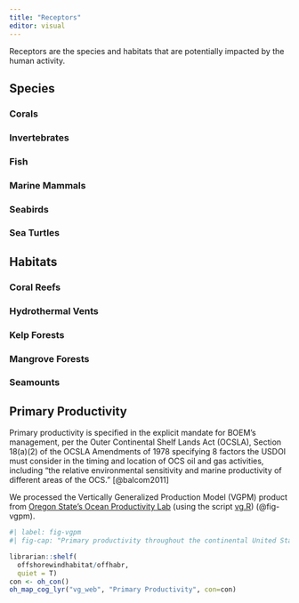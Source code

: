 ```yaml
---
title: "Receptors"
editor: visual
---
```


Receptors are the species and habitats that are potentially impacted by the human activity.

## Species

### Corals

### Invertebrates

### Fish

### Marine Mammals

### Seabirds

### Sea Turtles

## Habitats

### Coral Reefs

### Hydrothermal Vents

### Kelp Forests

### Mangrove Forests

### Seamounts

## Primary Productivity

Primary productivity is specified in the explicit mandate for BOEM's management, per the Outer Continental Shelf Lands Act (OCSLA), Section 18(a)(2) of the OCSLA Amendments of 1978 specifying 8 factors the USDOI must consider in the timing and location of OCS oil and gas activities, including “the relative environmental sensitivity and marine productivity of different areas of the OCS.” [@balcom2011]

We processed the Vertically Generalized Production Model (VGPM) product from [Oregon State's Ocean Productivity Lab](http://sites.science.oregonstate.edu/ocean.productivity) (using the script [vg.R](https://github.com/offshorewindhabitat/offhabr/blob/main/data-raw/datasets/vg.R)) (@fig-vgpm).

```r
#| label: fig-vgpm
#| fig-cap: "Primary productivity throughout the continental United States averaged across months of 2021, as measured by Oregon State's Vertically Generalized Production Model (VGPM). Expansion is anticipated across the entire US EEZ and for more recent years."

librarian::shelf(
  offshorewindhabitat/offhabr,
  quiet = T)
con <- oh_con()
oh_map_cog_lyr("vg_web", "Primary Productivity", con=con)
```
